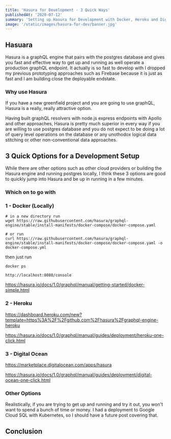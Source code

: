 ```yaml
---
title: 'Hasura for Development - 3 Quick Ways'
publishedAt: '2020-07-12'
summary: 'Setting up Hasura for Development with Docker, Heroku and Digital Ocean'
image: '/static/images/hasura-for-dev/banner.jpg'
---
```


## Hasuara

Hasura is a graphQL engine that pairs with the postgres database and gives you fast and effective way to
get up and running as well operate a production graphQL endpoint. It actually is so fast to develop with
I dropped my previous prototyping approaches such as Firebase because it is just as fast and I am building
close the deployable endstate.

### Why use Hasura

If you have a new greenfield project and you are going to use graphQL, Hasura is a really, really
attractive option.

Having built graphQL resolvers with node.js express endpoints with Apollo and other approaches, Hasura
is pretty much superior in every way if you are willing to use postgres database and you do not expect
to be doing a lot of query level operations on the database or any unothodox logical data stitching or
other non-conventional data approaches.

## 3 Quick Options for a Development Setup

While there are other options such as other cloud providers or building the Hasura engine and running
postgres locally, I think these 3 options are good to quickly jump into Hasura and be up in running in
a few minutes.

### Which on to go with

### 1 - Docker (Locally)

```
# in a new directory run
wget https://raw.githubusercontent.com/hasura/graphql-engine/stable/install-manifests/docker-compose/docker-compose.yaml

# or run
curl https://raw.githubusercontent.com/hasura/graphql-engine/stable/install-manifests/docker-compose/docker-compose.yaml -o docker-compose.yml
```

then just run

```
docker ps
```

```
http://localhost:8080/console
```

https://hasura.io/docs/1.0/graphql/manual/getting-started/docker-simple.html

### 2 - Heroku

https://dashboard.heroku.com/new?template=https%3A%2F%2Fgithub.com%2Fhasura%2Fgraphql-engine-heroku

https://hasura.io/docs/1.0/graphql/manual/guides/deployment/heroku-one-click.html

### 3 - Digital Ocean

https://marketplace.digitalocean.com/apps/hasura

https://hasura.io/docs/1.0/graphql/manual/guides/deployment/digital-ocean-one-click.html

### Other Options

Realistically, if you are trying to get up and running and try it out, you won't want to spend a
bunch of time or money. I had a deployment to Google Cloud SQL with Kubernetes, so I should have
a future post covering that.

## Conclusion
